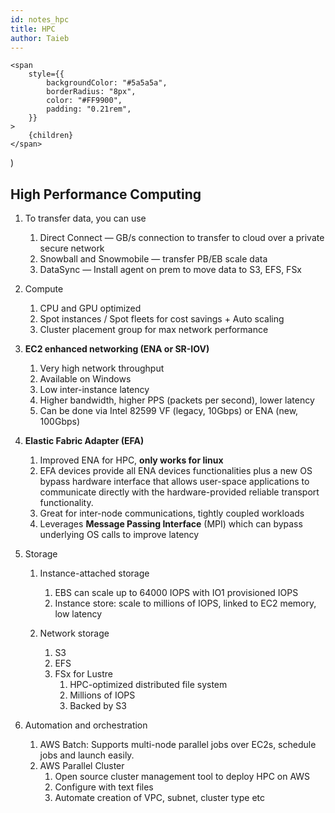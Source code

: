 ```yaml
---
id: notes_hpc
title: HPC
author: Taieb
---
```


	<span
		style={{
			backgroundColor: "#5a5a5a",
			borderRadius: "8px",
			color: "#FF9900",
			padding: "0.21rem",
		}}
	>
		{children}
	</span>
)

<!-- ![exp AWS](../src/media/exp.png) -->
## High Performance Computing

1. To transfer data, you can use
    1. Direct Connect — GB/s connection to transfer to cloud over a private secure network
    2. Snowball and Snowmobile — transfer PB/EB scale data
    3. DataSync — Install agent on prem to move data to S3, EFS, FSx

2. Compute
    1. CPU and GPU optimized
    2. Spot instances / Spot fleets for cost savings + Auto scaling
    3. Cluster placement group for max network performance

3. **EC2 enhanced networking (ENA or SR-IOV)**
    1. Very high network throughput
    2. Available on Windows
    3. Low inter-instance latency
    4. Higher bandwidth, higher PPS (packets per second), lower latency
    5. Can be done via Intel 82599 VF (legacy, 10Gbps) or ENA (new, 100Gbps)

4. **Elastic Fabric Adapter (EFA)**
    1. Improved ENA for HPC, **only works for linux**
    2. EFA devices provide all ENA devices functionalities plus a new OS bypass hardware interface that allows user-space applications to communicate directly with the hardware-provided reliable transport functionality.
    3. Great for inter-node communications, tightly coupled workloads
    4. Leverages **Message Passing Interface** (MPI) which can bypass underlying OS calls to improve latency

5. Storage
    1. Instance-attached storage
        1. EBS can scale up to 64000 IOPS with IO1 provisioned IOPS
        2. Instance store: scale to millions of IOPS, linked to EC2 memory, low latency

    2. Network storage
        1. S3
        2. EFS
        3. FSx for Lustre
            1. HPC-optimized distributed file system
            2. Millions of IOPS
            3. Backed by S3

6. Automation and orchestration
    1. AWS Batch: Supports multi-node parallel jobs over EC2s, schedule jobs and launch easily.
    2. AWS Parallel Cluster
        1. Open source cluster management tool to deploy HPC on AWS
        2. Configure with text files
        3. Automate creation of VPC, subnet, cluster type etc